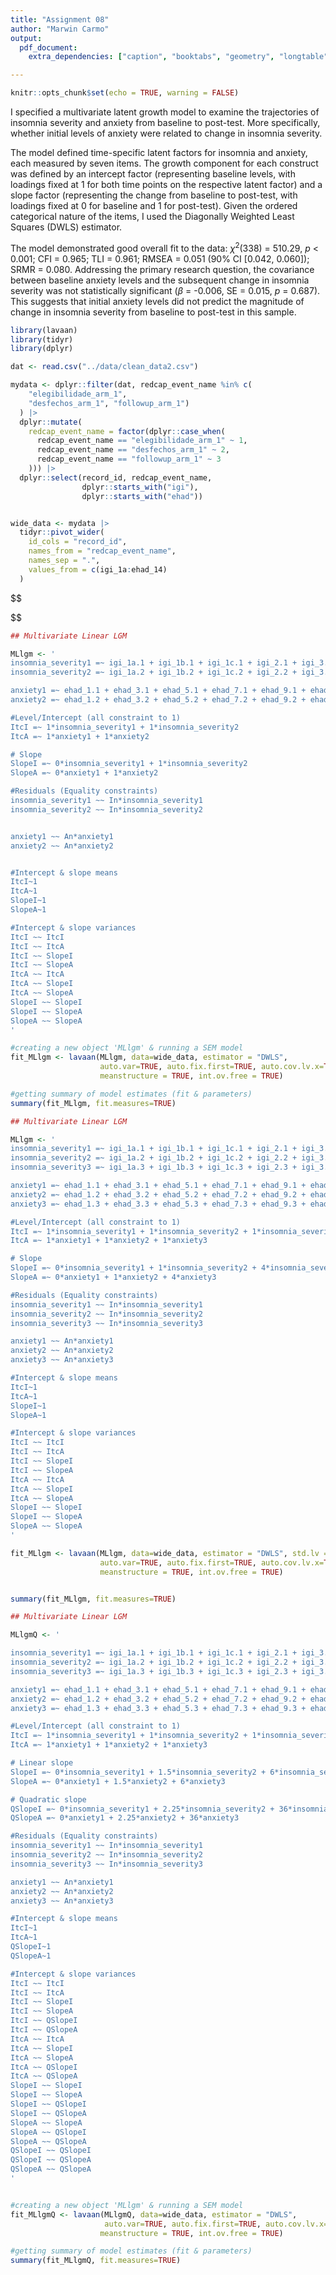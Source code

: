```yaml
---
title: "Assignment 08"
author: "Marwin Carmo"
output: 
  pdf_document:
    extra_dependencies: ["caption", "booktabs", "geometry", "longtable"]

---
```


```r
knitr::opts_chunk$set(echo = TRUE, warning = FALSE)
```


I specified a multivariate latent growth model to examine the trajectories of insomnia severity and anxiety from baseline to post-test. More specifically, whether initial levels of anxiety were related to change in insomnia severity. 

The model defined time-specific latent factors for insomnia and anxiety, each measured by seven items. The growth component for each construct was defined by an intercept factor (representing baseline levels, with loadings fixed at 1 for both time points on the respective latent factor) and a slope factor (representing the change from baseline to post-test, with loadings fixed at 0 for baseline and 1 for post-test). Given the ordered categorical nature of the items, I used the Diagonally Weighted Least Squares (DWLS) estimator.

The model demonstrated good overall fit to the data: $\chi^2$(338) = 510.29, *p* < 0.001; CFI = 0.965; TLI = 0.961; RMSEA = 0.051 (90% CI [0.042, 0.060]); SRMR = 0.080. Addressing the primary research question, the covariance between baseline anxiety levels  and the subsequent change in insomnia severity was not statistically significant ($\beta$ = -0.006, SE = 0.015, *p* = 0.687). This suggests that initial anxiety levels did not predict the magnitude of change in insomnia severity from baseline to post-test in this sample.



```r
library(lavaan)
library(tidyr)
library(dplyr)
```


```r
dat <- read.csv("../data/clean_data2.csv")

mydata <- dplyr::filter(dat, redcap_event_name %in% c(
    "elegibilidade_arm_1", 
    "desfechos_arm_1", "followup_arm_1")
  ) |> 
  dplyr::mutate(
    redcap_event_name = factor(dplyr::case_when(
      redcap_event_name == "elegibilidade_arm_1" ~ 1,
      redcap_event_name == "desfechos_arm_1" ~ 2,
      redcap_event_name == "followup_arm_1" ~ 3
    ))) |> 
  dplyr::select(record_id, redcap_event_name,
                dplyr::starts_with("igi"),
                dplyr::starts_with("ehad"))


wide_data <- mydata |> 
  tidyr::pivot_wider(
    id_cols = "record_id",
    names_from = "redcap_event_name",
    names_sep = ".",
    values_from = c(igi_1a:ehad_14)
  )
```

$$
\begin{longtable}{l r r r r}
\caption{Parameter Estimates for the Two-Time-Point Latent Growth Model of Insomnia and Anxiety} \label{tab:lgm2wavelong} \\ % Caption goes first for longtable
\toprule
Parameter Path                                  & Estimate (B) & SE    & z-value & p-value \\
\midrule
\endfirsthead % Header for the first page

$\chi^2$ (df)                                   & 510.288 (338) &       &         & <.001   \\
CFI                                             & 0.965         &       &         &         \\
TLI                                             & 0.961         &       &         &         \\
RMSEA [90\% CI]                                 & 0.051         & \multicolumn{3}{l}{[0.042, 0.060]} \\
SRMR                                            & 0.080         &       &         &         \\
\addlinespace
\multicolumn{5}{l}{\textbf{Measurement Model Loadings (Baseline, Time 1)}} \\
\textit{Insomnia Severity T1} $\rightarrow$       &               &       &         &         \\
\quad igi\_1a.1                                 & 1.000         & --    & --      & --      \\
\quad igi\_1b.1                                 & 1.006         & 0.112 & 8.973   & <.001   \\
\quad igi\_2.1                                  & 0.666         & 0.075 & 8.846   & <.001   \\
\quad igi\_3.1                                  & 1.188         & 0.126 & 9.398   & <.001   \\
\quad igi\_4.1                                  & 1.280         & 0.141 & 9.089   & <.001   \\
\quad igi\_5.1                                  & 1.082         & 0.118 & 9.162   & <.001   \\
\quad igi\_1c.1                                 & 0.589         & 0.093 & 6.316   & <.001   \\
\addlinespace
\textit{Anxiety T1} $\rightarrow$        &               &       &         &         \\
\quad ehad\_1.1                                 & 1.000         & --    & --      & --      \\
\quad ehad\_3.1                                 & 1.466         & 0.108 & 13.526  & <.001   \\
\quad ehad\_5.1                                 & 0.914         & 0.073 & 12.453  & <.001   \\
\quad ehad\_7.1                                 & 0.615         & 0.059 & 10.495  & <.001   \\
\quad ehad\_9.1                                 & 1.054         & 0.087 & 12.089  & <.001   \\
\quad ehad\_11.1                                & 1.129         & 0.094 & 11.956  & <.001   \\
\quad ehad\_13.1                                & 0.940         & 0.077 & 12.275  & <.001   \\
\addlinespace
\multicolumn{5}{l}{\textbf{Growth Factor Means}} \\
Insomnia Intercept (ItcI, Baseline)             & 0.000         & 0.021 & 0.000   & 1.000   \\
Anxiety Intercept (ItcA, Baseline)              & 0.000         & 0.018 & 0.000   & 1.000   \\
Insomnia Slope (SlopeI, Change T1-T2)           & 0.000         & 0.028 & 0.000   & 1.000   \\
Anxiety Slope (SlopeA, Change T1-T2)            & 0.000         & 0.024 & 0.000   & 1.000   \\
\addlinespace
\multicolumn{5}{l}{\textbf{Growth Factor (Co)Variances}} \\
\textit{Variances:}                             &               &       &         &         \\
\quad Var(ItcI)                                 & 0.140         & 0.032 & 4.431   & <.001   \\
\quad Var(ItcA)                                 & 0.166         & 0.019 & 8.588   & <.001   \\
\quad Var(SlopeI)                               & 0.086         & 0.022 & 3.962   & <.001   \\
\quad Var(SlopeA)            & 0.018         & 0.013 & 1.346   & 0.178   \\
\addlinespace
\textit{Covariances (Selected):}                &               &       &         &         \\
\quad Cov(ItcI, ItcA)                           & 0.106         & 0.013 & 8.205   & <.001   \\
\quad Cov(ItcA, SlopeI)                         & -0.006        & 0.015 & -0.403  & 0.687   \\
\quad Cov(ItcA, SlopeA)\textsuperscript{c}      & 0.041         & 0.014 & 2.972   & 0.003   \\
\quad Cov(SlopeI, SlopeA)\textsuperscript{c}    & 0.111         & 0.017 & 6.413   & <.001   \\
\addlinespace
\multicolumn{5}{l}{\textbf{Residual Variances of Latent Factors (Time-Specific)\textsuperscript{a}}} \\
Insomnia (In)                                   & 0.113         & 0.016 & 7.055   & <.001   \\
Anxiety (An)                                    & 0.055         & 0.009 & 6.314   & <.001   \\
\bottomrule
\end{longtable}
$$

```r
## Multivariate Linear LGM

MLlgm <- '
insomnia_severity1 =~ igi_1a.1 + igi_1b.1 + igi_1c.1 + igi_2.1 + igi_3.1 + igi_4.1 + igi_5.1
insomnia_severity2 =~ igi_1a.2 + igi_1b.2 + igi_1c.2 + igi_2.2 + igi_3.2 + igi_4.2 + igi_5.2

anxiety1 =~ ehad_1.1 + ehad_3.1 + ehad_5.1 + ehad_7.1 + ehad_9.1 + ehad_11.1 + ehad_13.1
anxiety2 =~ ehad_1.2 + ehad_3.2 + ehad_5.2 + ehad_7.2 + ehad_9.2 + ehad_11.2 + ehad_13.2

#Level/Intercept (all constraint to 1)
ItcI =~ 1*insomnia_severity1 + 1*insomnia_severity2  
ItcA =~ 1*anxiety1 + 1*anxiety2 

# Slope
SlopeI =~ 0*insomnia_severity1 + 1*insomnia_severity2 
SlopeA =~ 0*anxiety1 + 1*anxiety2 

#Residuals (Equality constraints)
insomnia_severity1 ~~ In*insomnia_severity1
insomnia_severity2 ~~ In*insomnia_severity2


anxiety1 ~~ An*anxiety1
anxiety2 ~~ An*anxiety2


#Intercept & slope means
ItcI~1
ItcA~1
SlopeI~1
SlopeA~1

#Intercept & slope variances
ItcI ~~ ItcI
ItcI ~~ ItcA
ItcI ~~ SlopeI
ItcI ~~ SlopeA
ItcA ~~ ItcA
ItcA ~~ SlopeI
ItcA ~~ SlopeA
SlopeI ~~ SlopeI
SlopeI ~~ SlopeA
SlopeA ~~ SlopeA
'

#creating a new object 'MLlgm' & running a SEM model
fit_MLlgm <- lavaan(MLlgm, data=wide_data, estimator = "DWLS",
                    auto.var=TRUE, auto.fix.first=TRUE, auto.cov.lv.x=TRUE,
                    meanstructure = TRUE, int.ov.free = TRUE)

#getting summary of model estimates (fit & parameters)
summary(fit_MLlgm, fit.measures=TRUE)
```

```r
## Multivariate Linear LGM

MLlgm <- '
insomnia_severity1 =~ igi_1a.1 + igi_1b.1 + igi_1c.1 + igi_2.1 + igi_3.1 + igi_4.1 + igi_5.1
insomnia_severity2 =~ igi_1a.2 + igi_1b.2 + igi_1c.2 + igi_2.2 + igi_3.2 + igi_4.2 + igi_5.2
insomnia_severity3 =~ igi_1a.3 + igi_1b.3 + igi_1c.3 + igi_2.3 + igi_3.3 + igi_4.3 + igi_5.3

anxiety1 =~ ehad_1.1 + ehad_3.1 + ehad_5.1 + ehad_7.1 + ehad_9.1 + ehad_11.1 + ehad_13.1
anxiety2 =~ ehad_1.2 + ehad_3.2 + ehad_5.2 + ehad_7.2 + ehad_9.2 + ehad_11.2 + ehad_13.2
anxiety3 =~ ehad_1.3 + ehad_3.3 + ehad_5.3 + ehad_7.3 + ehad_9.3 + ehad_11.3 + ehad_13.3

#Level/Intercept (all constraint to 1)
ItcI =~ 1*insomnia_severity1 + 1*insomnia_severity2 + 1*insomnia_severity3 
ItcA =~ 1*anxiety1 + 1*anxiety2 + 1*anxiety3

# Slope
SlopeI =~ 0*insomnia_severity1 + 1*insomnia_severity2 + 4*insomnia_severity3
SlopeA =~ 0*anxiety1 + 1*anxiety2 + 4*anxiety3

#Residuals (Equality constraints)
insomnia_severity1 ~~ In*insomnia_severity1
insomnia_severity2 ~~ In*insomnia_severity2
insomnia_severity3 ~~ In*insomnia_severity3

anxiety1 ~~ An*anxiety1
anxiety2 ~~ An*anxiety2
anxiety3 ~~ An*anxiety3

#Intercept & slope means
ItcI~1
ItcA~1
SlopeI~1
SlopeA~1

#Intercept & slope variances
ItcI ~~ ItcI
ItcI ~~ ItcA
ItcI ~~ SlopeI
ItcI ~~ SlopeA
ItcA ~~ ItcA
ItcA ~~ SlopeI
ItcA ~~ SlopeA
SlopeI ~~ SlopeI
SlopeI ~~ SlopeA
SlopeA ~~ SlopeA
'

fit_MLlgm <- lavaan(MLlgm, data=wide_data, estimator = "DWLS", std.lv = TRUE,
                    auto.var=TRUE, auto.fix.first=TRUE, auto.cov.lv.x=TRUE,
                    meanstructure = TRUE, int.ov.free = TRUE)


summary(fit_MLlgm, fit.measures=TRUE)
```

```r

## Multivariate Linear LGM

MLlgmQ <- '

insomnia_severity1 =~ igi_1a.1 + igi_1b.1 + igi_1c.1 + igi_2.1 + igi_3.1 + igi_4.1 + igi_5.1
insomnia_severity2 =~ igi_1a.2 + igi_1b.2 + igi_1c.2 + igi_2.2 + igi_3.2 + igi_4.2 + igi_5.2
insomnia_severity3 =~ igi_1a.3 + igi_1b.3 + igi_1c.3 + igi_2.3 + igi_3.3 + igi_4.3 + igi_5.3

anxiety1 =~ ehad_1.1 + ehad_3.1 + ehad_5.1 + ehad_7.1 + ehad_9.1 + ehad_11.1 + ehad_13.1
anxiety2 =~ ehad_1.2 + ehad_3.2 + ehad_5.2 + ehad_7.2 + ehad_9.2 + ehad_11.2 + ehad_13.2
anxiety3 =~ ehad_1.3 + ehad_3.3 + ehad_5.3 + ehad_7.3 + ehad_9.3 + ehad_11.3 + ehad_13.3

#Level/Intercept (all constraint to 1)
ItcI =~ 1*insomnia_severity1 + 1*insomnia_severity2 + 1*insomnia_severity3 
ItcA =~ 1*anxiety1 + 1*anxiety2 + 1*anxiety3

# Linear slope
SlopeI =~ 0*insomnia_severity1 + 1.5*insomnia_severity2 + 6*insomnia_severity3
SlopeA =~ 0*anxiety1 + 1.5*anxiety2 + 6*anxiety3

# Quadratic slope
QSlopeI =~ 0*insomnia_severity1 + 2.25*insomnia_severity2 + 36*insomnia_severity3
QSlopeA =~ 0*anxiety1 + 2.25*anxiety2 + 36*anxiety3

#Residuals (Equality constraints)
insomnia_severity1 ~~ In*insomnia_severity1
insomnia_severity2 ~~ In*insomnia_severity2
insomnia_severity3 ~~ In*insomnia_severity3

anxiety1 ~~ An*anxiety1
anxiety2 ~~ An*anxiety2
anxiety3 ~~ An*anxiety3

#Intercept & slope means
ItcI~1
ItcA~1
QSlopeI~1
QSlopeA~1

#Intercept & slope variances
ItcI ~~ ItcI
ItcI ~~ ItcA
ItcI ~~ SlopeI
ItcI ~~ SlopeA
ItcI ~~ QSlopeI
ItcI ~~ QSlopeA
ItcA ~~ ItcA
ItcA ~~ SlopeI
ItcA ~~ SlopeA
ItcA ~~ QSlopeI
ItcA ~~ QSlopeA
SlopeI ~~ SlopeI
SlopeI ~~ SlopeA
SlopeI ~~ QSlopeI
SlopeI ~~ QSlopeA
SlopeA ~~ SlopeA
SlopeA ~~ QSlopeI
SlopeA ~~ QSlopeA
QSlopeI ~~ QSlopeI
QSlopeI ~~ QSlopeA
QSlopeA ~~ QSlopeA
'


#creating a new object 'MLlgm' & running a SEM model
fit_MLlgmQ <- lavaan(MLlgmQ, data=wide_data, estimator = "DWLS",
                     auto.var=TRUE, auto.fix.first=TRUE, auto.cov.lv.x=TRUE,
                    meanstructure = TRUE, int.ov.free = TRUE)

#getting summary of model estimates (fit & parameters)
summary(fit_MLlgmQ, fit.measures=TRUE)
```


